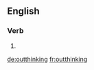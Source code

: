 ==English==

===Verb===
{{head|en}}

# {{present participle of|outthink}}

[[de:outthinking]]
[[fr:outthinking]]